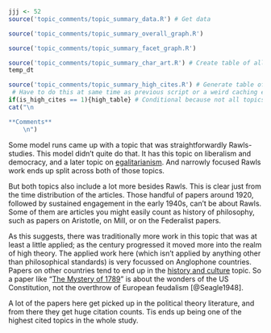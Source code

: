 ```r
jjj <- 52
source('topic_comments/topic_summary_data.R') # Get data
```

```r
source('topic_comments/topic_summary_overall_graph.R')
```

```r
source('topic_comments/topic_summary_facet_graph.R')
```

```r
source('topic_comments/topic_summary_char_art.R') # Create table of all articles in topic
temp_dt
```

```r
source('topic_comments/topic_summary_high_cites.R') # Generate table of highly cited articles. 
 # Have to do this at same time as previous script or a weird caching error occurs.
if(is_high_cites == 1){high_table} # Conditional because not all topics have high cites
cat("\n

**Comments**
	\n")
```

Some model runs came up with a topic that was straightforwardly Rawls-studies. This model didn't quite do that. It has this topic on liberalism and democracy, and a later topic on [egalitarianism](#topic65). And narrowly focused Rawls work ends up split across both of those topics.

But both topics also include a lot more besides Rawls. This is clear just from the time distribution of the articles. Those handful of papers around 1920, followed by sustained engagement in the early 1940s, can't be about Rawls. Some of them are articles you might easily count as history of philosophy, such as papers on Aristotle, on Mill, or on the Federalist papers. 

As this suggests, there was traditionally more work in this topic that was at least a little applied; as the century progressed it moved more into the realm of high theory. The applied work here (which isn't applied by anything other than philosophical standards) is very focussed on Anglophone countries. Papers on other countries tend to end up in the [history and culture](#topic10) topic. So a paper like "[The Mystery of 1789](https://philpapers.org/rec/SEATMO-2)" is about the wonders of the US Constitution, not the overthrow of European feudalism [@Seagle1948].

A lot of the papers here get picked up in the political theory literature, and from there they get huge citation counts. Tis ends up being one of the highest cited topics in the whole study.